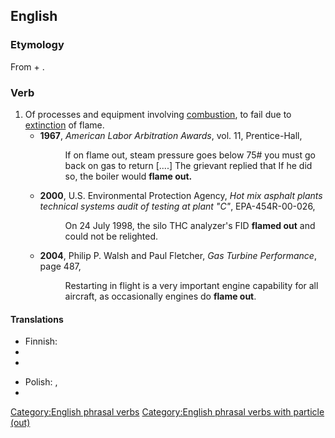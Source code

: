 {{also|flameout|flame-out}}
==English==

===Etymology===
From {{term|flame}} + {{term|out}}.

===Verb===
{{en-verb|flames out|flaming out|flamed out}}

# Of processes and equipment involving [[combustion]], to fail due to [[extinction]] of flame.
#* '''1967''', ''American Labor Arbitration Awards'', vol. 11, Prentice-Hall,
#*: If on flame out, steam pressure goes below 75# you must go back on gas to return [....] The grievant replied that If he did so, the boiler would '''flame out.'''
#* '''2000''', U.S. Environmental Protection Agency, ''Hot mix asphalt plants technical systems audit of testing at plant "C"'', EPA-454R-00-026,
#*: On 24 July 1998, the silo THC analyzer's FID '''flamed out''' and could not be relighted.
#* '''2004''', Philip P. Walsh and Paul Fletcher, ''Gas Turbine Performance'', page 487,
#*: Restarting in flight is a very important engine capability for all aircraft, as occasionally engines do '''flame out'''.

====Translations====
{{trans-top|to fail due to extinction of flame}}
* Finnish: {{t+|fi|sammua}}
* {{trreq|French}}
* {{trreq|German}}
{{trans-mid}}
* Polish: {{t-|pl|wybuchać|impf}}, {{t-|pl|wybuchnąć|pf.}}
* {{trreq|Russian}}
{{trans-bottom}}

[[Category:English phrasal verbs]]
[[Category:English phrasal verbs with particle (out)]]